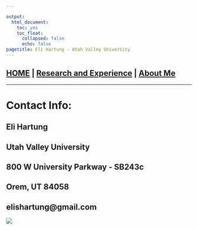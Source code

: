 ```yaml
---

output:
  html_document:
    toc: yes
    toc_float:
      collapsed: false
      echo: false 
pagetitle: Eli Hartung - Utah Valley University
---
```


## [HOME](https://elishartung.github.io/) | [Research and Experience](https://elishartung.github.io/research/) | [About Me](https://elishartung.github.io/about_me/) 

___
# Contact Info:
## Eli Hartung
## Utah Valley University
## 800 W University Parkway - SB243c
## Orem, UT 84058
## elishartung@gmail.com


![](./IMG_0423.JPG)